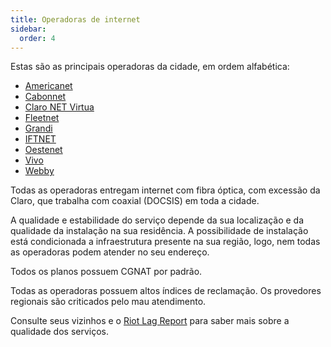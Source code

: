 ```yaml
---
title: Operadoras de internet
sidebar:
  order: 4
---
```



<ImageSwitcher
  darkSrc="/src/assets/presidente-prudente/isps-dark.svg"
  lightSrc="/src/assets/presidente-prudente/isps-light.svg"
/>

Estas são as principais operadoras da cidade, em ordem alfabética:

- [Americanet](https://americanet.com.br)
- [Cabonnet](https://cabonnet.com.br)
- [Claro NET Virtua](https://claro.com.br/internet/banda-larga)
- [Fleetnet](https://fleetnet.com.br)
- [Grandi](https://granditelecom.com.br)
- [IFTNET](https://iftnet.com.br)
- [Oestenet](https://oestenet.online)
- [Vivo](https://vivo.com.br/para-voce/produtos-e-servicos/para-casa/internet)
- [Webby](https://webbyinternet.com.br)

Todas as operadoras entregam internet com fibra óptica, com excessão da Claro, que trabalha com coaxial (DOCSIS) em toda a cidade.

A qualidade e estabilidade do serviço depende da sua localização e da qualidade da instalação na sua residência. A possibilidade de instalação está condicionada a infraestrutura presente na sua região, logo, nem todas as operadoras podem atender no seu endereço.

Todos os planos possuem CGNAT por padrão.

Todas as operadoras possuem altos índices de reclamação. Os provedores regionais são criticados pelo mau atendimento.

Consulte seus vizinhos e o [Riot Lag Report](https://lagreport.br.leagueoflegends.com/pt/results/br/33495) para saber mais sobre a qualidade dos serviços.
